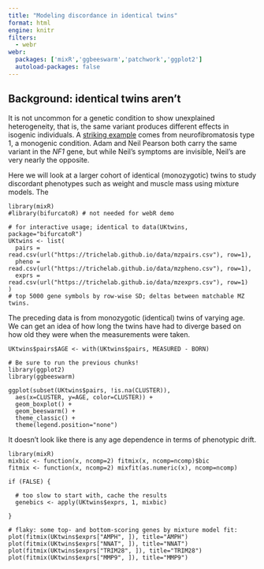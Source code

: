 ```yaml
---
title: "Modeling discordance in identical twins"
format: html
engine: knitr
filters:
  - webr
webr:
  packages: ['mixR','ggbeeswarm','patchwork','ggplot2']
  autoload-packages: false
---
```



## Background: identical twins aren't

It is not uncommon for a genetic condition to show unexplained heterogeneity,
that is, the same variant produces different effects in isogenic individuals. 
A <a href="https://www.theatlantic.com/video/index/585814/pearson-twins/">striking example</a> comes from neurofibromatosis type 1, a monogenic condition. 
Adam and Neil Pearson both carry the same variant in the _NF1_ gene, but while
Neil's symptoms are invisible, Neil's are very nearly the opposite. 

Here we will look at a larger cohort of identical (monozygotic) twins to study
discordant phenotypes such as weight and muscle mass using mixture models. The


```webr-r

library(mixR)
#library(bifurcatoR) # not needed for webR demo
 
# for interactive usage; identical to data(UKtwins, package="bifurcatoR")
UKtwins <- list(
  pairs = read.csv(url("https://trichelab.github.io/data/mzpairs.csv"), row=1),
  pheno = read.csv(url("https://trichelab.github.io/data/mzpheno.csv"), row=1),
  exprs = read.csv(url("https://trichelab.github.io/data/mzexprs.csv"), row=1)
)
# top 5000 gene symbols by row-wise SD; deltas between matchable MZ twins. 

```

The preceding data is from monozygotic (identical) twins of varying age. We 
can get an idea of how long the twins have had to diverge based on how old 
they were when the measurements were taken. 

```webr-r

UKtwins$pairs$AGE <- with(UKtwins$pairs, MEASURED - BORN)

# Be sure to run the previous chunks!
library(ggplot2)
library(ggbeeswarm)

ggplot(subset(UKtwins$pairs, !is.na(CLUSTER)), 
  aes(x=CLUSTER, y=AGE, color=CLUSTER)) +
  geom_boxplot() + 
  geom_beeswarm() + 
  theme_classic() + 
  theme(legend.position="none")

```

It doesn't look like there is any age dependence in terms of phenotypic drift.


```webr-r

library(mixR) 
mixbic <- function(x, ncomp=2) fitmix(x, ncomp=ncomp)$bic
fitmix <- function(x, ncomp=2) mixfit(as.numeric(x), ncomp=ncomp)

if (FALSE) {

  # too slow to start with, cache the results
  genebics <- apply(UKtwins$exprs, 1, mixbic)

} 

# flaky: some top- and bottom-scoring genes by mixture model fit:
plot(fitmix(UKtwins$exprs["AMPH", ]), title="AMPH")
plot(fitmix(UKtwins$exprs["NNAT", ]), title="NNAT")
plot(fitmix(UKtwins$exprs["TRIM28", ]), title="TRIM28")
plot(fitmix(UKtwins$exprs["MMP9", ]), title="MMP9")



```

